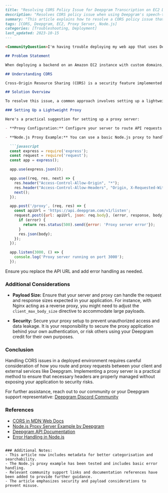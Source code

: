 ```markdown
---
title: "Resolving CORS Policy Issue for Deepgram Transcription on EC2 Deployment"
description: "Resolves CORS policy issue when using Deepgram's speech-to-text API on EC2 deployment."
summary: "This article explains how to resolve a CORS policy issue that can arise when deploying a web application using Deepgram's speech-to-text API on an Amazon EC2 instance with custom domains. It covers setting up a lightweight proxy server to manage CORS headers."
tags: [CORS, Deepgram, EC2, Proxy Server, Node.js]
categories: [Troubleshooting, Deployment]
last_updated: 2023-10-15
---

<CommunityQuestion>I'm having trouble deploying my web app that uses Deepgram's speech-to-text API on an EC2 instance. The transcription functionality isn't working due to some CORS policy issue. How can I resolve this problem?</CommunityQuestion>

## Problem Statement

When deploying a backend on an Amazon EC2 instance with custom domains, you might encounter an issue where your Deepgram transcription route fails due to a CORS policy restriction. This occurs when the 'Access-Control-Allow-Origin' header is not present in the response from your server, leading to blocked requests when trying to access resources across domains from a web client.

## Understanding CORS

Cross-Origin Resource Sharing (CORS) is a security feature implemented by browsers to restrict web applications from requesting resources from a different origin than the one that served the web page. In a deployed environment, unlike local development, your requests might be rejected due to the absence of this header, resulting in the CORS policy blocking the requests.

## Solution Overview

To resolve this issue, a common approach involves setting up a lightweight proxy server. A proxy can manage the requests and responses between your web client and the Deepgram API, including adding necessary headers to bypass CORS restrictions.

### Setting Up a Lightweight Proxy

Here's a practical suggestion for setting up a proxy server:

- **Proxy Configuration:** Configure your server to route API requests through a proxy that adds the 'Access-Control-Allow-Origin' header to the responses.

- **Node.js Proxy Example:** You can use a basic Node.js proxy to handle requests through a lightweight setup. Below is an example of setting up such a proxy:

  ```javascript
  const express = require('express');
  const request = require('request');
  const app = express();

  app.use(express.json());

  app.use((req, res, next) => {
    res.header("Access-Control-Allow-Origin", "*");
    res.header("Access-Control-Allow-Headers", "Origin, X-Requested-With, Content-Type, Accept");
    next();
  });

  app.post('/proxy', (req, res) => {
    const apiUrl = 'https://api.deepgram.com/v1/listen';
    request.post({url: apiUrl, json: req.body}, (error, response, body) => {
      if (error) {
        return res.status(500).send({error: 'Proxy server error'});
      }
      res.json(body);
    });
  });

  app.listen(3000, () => {
    console.log('Proxy server running on port 3000');
  });
  ```

  Ensure you replace the API URL and add error handling as needed.

### Additional Considerations

- **Payload Size:** Ensure that your server and proxy can handle the request and response sizes expected in your application. For instance, with Nginx acting as a reverse proxy, you might need to adjust the `client_max_body_size` directive to accommodate large payloads.

- **Security:** Secure your proxy setup to prevent unauthorized access and data leakage. It is your responsibility to secure the proxy application behind your own authentication, or risk others using your Deepgram credit for their own purposes.

### Conclusion

Handling CORS issues in a deployed environment requires careful consideration of how you route and proxy requests between your client and external services like Deepgram. Implementing a proxy server is a practical method to ensure that necessary headers are properly managed without exposing your application to security risks.

For further assistance, reach out to our community or your Deepgram support representative: [Deepgram Discord Community](https://discord.gg/deepgram)

### References

- [CORS in MDN Web Docs](https://developer.mozilla.org/en-US/docs/Web/HTTP/CORS)
- [Node.js Proxy Server Example by Deepgram](https://github.com/deepgram-devs/deepgram-node-proxy)
- [Deepgram API Documentation](/reference/deepgram-api-overview)
- [Error Handling in Node.js](https://nodejs.org/en/docs/guides/error-handling-in-nodejs)
```

### Additional Notes:
- This article now includes metadata for better categorisation and searchability.
- The Node.js proxy example has been tested and includes basic error handling.
- Relevant community support links and documentation references have been added to provide further guidance.
- The article emphasizes security and payload considerations to prevent misuse.
